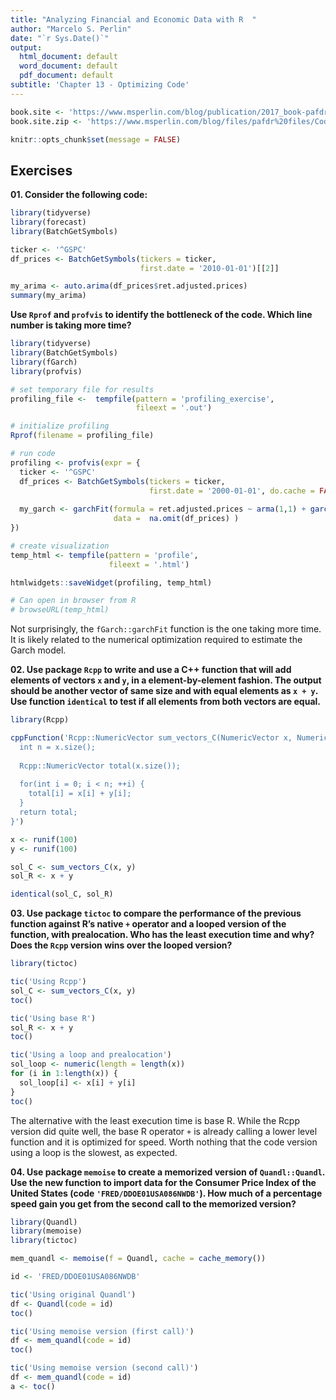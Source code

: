 ```yaml
---
title: "Analyzing Financial and Economic Data with R  "
author: "Marcelo S. Perlin"
date: "`r Sys.Date()`"
output:
  html_document: default
  word_document: default
  pdf_document: default
subtitle: 'Chapter 13 - Optimizing Code'
---
```


```r
book.site <- 'https://www.msperlin.com/blog/publication/2017_book-pafdr-en/'
book.site.zip <- 'https://www.msperlin.com/blog/files/pafdr%20files/Code_Data_pafdR.zip'

knitr::opts_chunk$set(message = FALSE)
```

## Exercises

**01. Consider the following code:**

```r
library(tidyverse)
library(forecast)
library(BatchGetSymbols)

ticker <- '^GSPC'
df_prices <- BatchGetSymbols(tickers = ticker, 
                             first.date = '2010-01-01')[[2]]

my_arima <- auto.arima(df_prices$ret.adjusted.prices)
summary(my_arima)
```

**Use `Rprof` and `profvis` to identify the bottleneck of the code. Which line number is taking more time?**

```r
library(tidyverse)
library(BatchGetSymbols)
library(fGarch)
library(profvis)

# set temporary file for results
profiling_file <-  tempfile(pattern = 'profiling_exercise', 
                            fileext = '.out')

# initialize profiling
Rprof(filename = profiling_file)

# run code
profiling <- profvis(expr = {
  ticker <- '^GSPC'
  df_prices <- BatchGetSymbols(tickers = ticker, 
                               first.date = '2000-01-01', do.cache = FALSE)[[2]]
  
  my_garch <- garchFit(formula = ret.adjusted.prices ~ arma(1,1) + garch(1,1), 
                       data =  na.omit(df_prices) )
})

# create visualization
temp_html <- tempfile(pattern = 'profile',
                      fileext = '.html')

htmlwidgets::saveWidget(profiling, temp_html)

# Can open in browser from R
# browseURL(temp_html)
```

Not surprisingly, the `fGarch::garchFit` function is the one taking  more time. It is likely related to the numerical optimization required to estimate the Garch model.


**02. Use package `Rcpp` to write and use a C++  function that will add elements of vectors `x` and `y`, in a element-by-element fashion. The output should be another vector of same size and with equal elements as `x + y`. Use function `identical` to test if all elements from both vectors are equal. **

```r
library(Rcpp)

cppFunction('Rcpp::NumericVector sum_vectors_C(NumericVector x, NumericVector y) {
  int n = x.size();
  
  Rcpp::NumericVector total(x.size());
  
  for(int i = 0; i < n; ++i) {
    total[i] = x[i] + y[i];
  }
  return total;
}')

x <- runif(100)
y <- runif(100)

sol_C <- sum_vectors_C(x, y)
sol_R <- x + y

identical(sol_C, sol_R)
```

**03. Use package `tictoc` to compare the performance of the previous function against R's native `+` operator and a looped version of the function, with prealocation. Who has the least execution time and why? Does the `Rcpp` version wins over the looped version?**

```r
library(tictoc)

tic('Using Rcpp')
sol_C <- sum_vectors_C(x, y)
toc()

tic('Using base R')
sol_R <- x + y
toc()

tic('Using a loop and prealocation')
sol_loop <- numeric(length = length(x))
for (i in 1:length(x)) {
  sol_loop[i] <- x[i] + y[i]
}
toc()
```

The alternative with the least execution time is base R. While the Rcpp version did quite well, the base R operator `+` is already calling a lower level function and it is optimized for speed. Worth nothing that the code version using a loop is the slowest, as expected.

**04. Use package `memoise` to create a memorized version of `Quandl::Quandl`. Use the new function to import data for the Consumer Price Index of the United States (code `'FRED/DDOE01USA086NWDB'`). How much of a percentage speed gain you get from the second call to the memorized version?**

```r
library(Quandl)
library(memoise)
library(tictoc)

mem_quandl <- memoise(f = Quandl, cache = cache_memory())

id <- 'FRED/DDOE01USA086NWDB'

tic('Using original Quandl')
df <- Quandl(code = id)
toc()

tic('Using memoise version (first call)')
df <- mem_quandl(code = id)
toc()

tic('Using memoise version (second call)')
df <- mem_quandl(code = id)
a <- toc()


```


